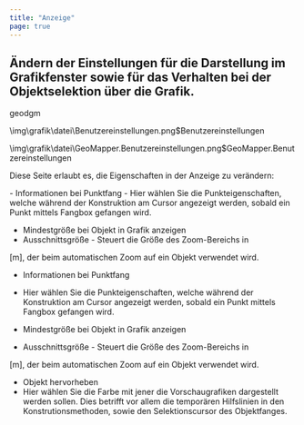 ```yaml
---
title: "Anzeige"
page: true
---
```

## &#196;ndern der Einstellungen f&#252;r die Darstellung im Grafikfenster sowie f&#252;r das Verhalten bei der Objektselektion &#252;ber die Grafik. 
<GeoDesigner> <Placeholder>geodgm</Placeholder> 

<Image>\img\grafik\datei\Benutzereinstellungen.png$Benutzereinstellungen</Image>
</GeoDesigner>
 
<GeoMapper>
<Image>\img\grafik\datei\GeoMapper.Benutzereinstellungen.png$GeoMapper.Benutzereinstellungen</Image>
</GeoMapper>
 


Diese Seite erlaubt es, die Eigenschaften in der Anzeige zu ver&#228;ndern:

<GeoDesigner>
- <Bold> Informationen bei Punktfang </Bold> 
- Hier w&#228;hlen Sie die Punkteigenschaften, welche <Italic> w&#228;hrend der Konstruktion </Italic>  am Cursor angezeigt werden, sobald ein Punkt mittels Fangbox gefangen wird.




- <Bold> Mindestgr&#246;&#223;e bei Objekt in Grafik anzeigen </Bold> 
- Ausschnittsgr&#246;&#223;e - Steuert die Gr&#246;&#223;e des Zoom-Bereichs in 

[m], der beim automatischen Zoom auf ein Objekt verwendet wird.







</GeoDesigner>
<GeoMapper>

- <Bold> Informationen bei Punktfang </Bold> 
- Hier w&#228;hlen Sie die Punkteigenschaften, welche <Italic> w&#228;hrend der Konstruktion </Italic>  am Cursor angezeigt werden, sobald ein Punkt mittels Fangbox gefangen wird.




- <Bold> Mindestgr&#246;&#223;e bei Objekt in Grafik anzeigen </Bold> 
- Ausschnittsgr&#246;&#223;e - Steuert die Gr&#246;&#223;e des Zoom-Bereichs in 

[m], der beim automatischen Zoom auf ein Objekt verwendet wird.




- <Bold> Objekt hervorheben </Bold> 
- Hier w&#228;hlen Sie die Farbe mit jener die Vorschaugrafiken dargestellt werden sollen. Dies betrifft vor allem die tempor&#228;ren Hilfslinien in den Konstrutionsmethoden, sowie den Selektionscursor des Objektfanges.







</GeoMapper>
 
